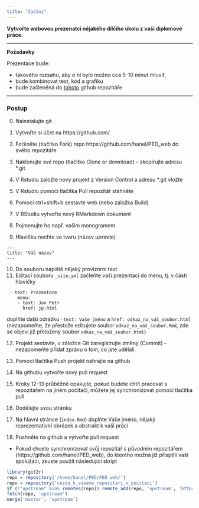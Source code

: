 ```yaml
---
title: "Zadání"
---
```



**Vytvořte webovou prezenatci nějakého dílčího úkolu z vaší diplomové práce.**

---

**Požadavky**

Prezentace bude:

- takového rozsahu, aby o ní bylo možno cca 5-10 minut mluvit,
- bude kombinovat text, kód a grafiku
- bude začleněná do [tohoto](https://github.com/hanel/PED_web) github repozitáře


---

### Postup

0. Nainstalujte git
1. Vytvořte si účet na https://github.com/
2. Forkněte (tlačítko Fork) repo https://github.com/hanel/PED_web do svého repozitáře
3. Naklonujte své repo (tlačítko Clone or download) - zkopírujte adresu *.git
4. V Rstudiu založte nový projekt z Version Control a adresu *.git vložte
5. V Rstudiu pomocí tlačítka Pull repozitář stáhněte
6. Pomocí ctrl+shift+b sestavte web (nebo záložka Build)

7. V RStudiu vytvořte nový RMarkdown dokument
8. Pojmenujte ho např. vaším monogramem
9. Hlavičku nechte ve tvaru (název upravte)

```{}
---
title: "Váš název"
---

```

10. Do souboru napiště nějaký provizorní text
11. Editací souboru `_site.yml` začleňte vaši prezentaci do menu, tj. v části hlavičky

```{}
 - text: Prezentace
    menu:
    - text: Jan Petr
      href: jp.html
```

doplňte další odrážku `-text: Vaše jméno` a `href: odkaz_na_váš_soubor.html` (nezapomeňte, že přestože editujete soubor `odkaz_na_váš_soubor.Rmd`, zde se objeví již přeložený soubor `odkaz_na_váš_soubor.html`)

12. Projekt sestavte, v záložce Git zaregistrujte změny (Commit) - nezapomeňte přidat zprávu o tom, co jste udělali.
13. Pomocí tlačitka Push projekt nahrajte na github
14. Na githubu vytvořte nový pull request 

15. Kroky 12-13 průběžně opakujte, pokud budete chtít pracovat s repozitářem na jiném počítači, můžete jej synchronizovat pomocí tlačítka pull

16. Dodělejte svou stránku

17. Na hlavní stránce (`index.Rmd`) doplňte Vaše jméno, nějaký reprezentativní obrázek a abstrakt k vaší práci 

18. Pushněte na github a vytvořte pull request

* Pokud chcete synchronizovat svůj repozitář s původním repozitářem (https://github.com/hanel/PED_web), do kterého možná již přispěli vaši spolužáci, zkuste použít následující skript

```r
library(git2r)
repo = repository('/home/hanel/PED/PED_web/')
repo = repository('cesta_k_vasemu_repozitari_v_pocitaci')
if (!"upstream" %in% remotes(repo)) remote_add(repo, 'upstream', 'https://github.com/hanel/PED_web.git')
fetch(repo, 'upstream')
merge('master', 'upstream')
```

